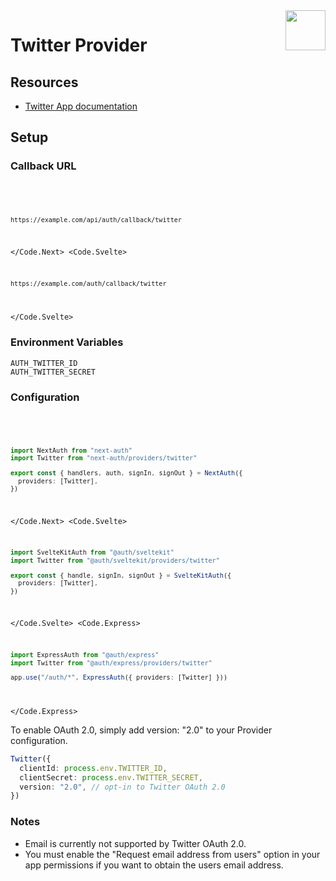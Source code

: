 
<img align="right" src="/img/providers/twitter.svg" height="64" width="64" />

# Twitter Provider

## Resources

- [Twitter App documentation](https://developer.twitter.com/en/apps)

## Setup

### Callback URL

<Code>
  <Code.Next>

```bash
https://example.com/api/auth/callback/twitter
```

  </Code.Next>
  <Code.Svelte>

```bash
https://example.com/auth/callback/twitter
```

  </Code.Svelte>
</Code>

### Environment Variables

```
AUTH_TWITTER_ID
AUTH_TWITTER_SECRET
```

### Configuration

<Code>
  <Code.Next>

```ts filename="/auth.ts"
import NextAuth from "next-auth"
import Twitter from "next-auth/providers/twitter"

export const { handlers, auth, signIn, signOut } = NextAuth({
  providers: [Twitter],
})
```

  </Code.Next>
  <Code.Svelte>

```ts filename="/src/auth.ts"
import SvelteKitAuth from "@auth/sveltekit"
import Twitter from "@auth/sveltekit/providers/twitter"

export const { handle, signIn, signOut } = SvelteKitAuth({
  providers: [Twitter],
})
```

  </Code.Svelte>
  <Code.Express>

```ts filename="/src/app.ts"
import ExpressAuth from "@auth/express"
import Twitter from "@auth/express/providers/twitter"

app.use("/auth/*", ExpressAuth({ providers: [Twitter] }))
```

  </Code.Express>
</Code>

To enable OAuth 2.0, simply add version: "2.0" to your Provider configuration.

```ts filename="./auth.ts" {4}
Twitter({
  clientId: process.env.TWITTER_ID,
  clientSecret: process.env.TWITTER_SECRET,
  version: "2.0", // opt-in to Twitter OAuth 2.0
})
```

### Notes

- Email is currently not supported by Twitter OAuth 2.0.
- You must enable the "Request email address from users" option in your app permissions if you want to obtain the users email address.
